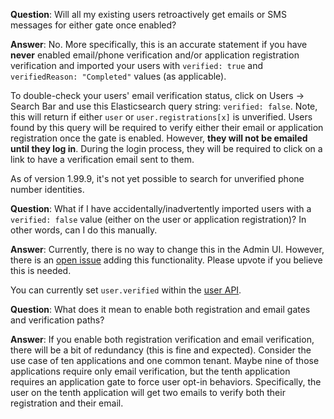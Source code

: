 ---
---

**Question**: Will all my existing users retroactively get emails or SMS messages for either gate once enabled?

**Answer**:  No. More specifically, this is an accurate statement if you have **never** enabled email/phone verification and/or application registration verification and imported your users with `verified: true` and `verifiedReason: "Completed"` values (as applicable).

To double-check your users' email verification status, click on <Breadcrumb>Users -> Search Bar</Breadcrumb> and use this Elasticsearch query string: `verified: false`. Note, this will return if either `user` or `user.registrations[x]` is unverified. Users found by this query will be required to verify either their email or application registration once the gate is enabled. However, **they will not be emailed until they log in**. During the login process, they will be required to click on a link to have a verification email sent to them.

<Aside>
  As of version 1.99.9, it's not yet possible to search for unverified phone number identities.
</Aside>

**Question**: What if I have accidentally/inadvertently imported users with a `verified: false` value (either on the user or application registration)?  In other words, can I do this manually.

**Answer**: Currently, there is no way to change this in the Admin UI. However, there is an [open issue](https://github.com/FusionAuth/fusionauth-issues/issues/2897) adding this functionality. Please upvote if you believe this is needed.

You can currently set `user.verified` within the [user API](/docs/apis/users).

**Question**: What does it mean to enable both registration and email gates and verification paths?

**Answer**: If you enable both registration verification and email verification, there will be a bit of redundancy (this is fine and expected). Consider the use case of ten applications and one common tenant. Maybe nine of those applications require only email verification, but the tenth application requires an application gate to force user opt-in behaviors.  Specifically, the user on the tenth application will get two emails to verify both their registration and their email.


